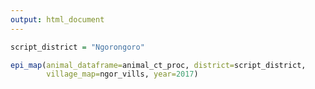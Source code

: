 ```yaml
---
output: html_document
---
```

<!-- rmarkdown v1 -->
<p>
``` r
script_district = "Ngorongoro"

epi_map(animal_dataframe=animal_ct_proc, district=script_district, 
        village_map=ngor_vills, year=2017)
```
